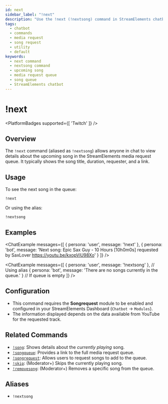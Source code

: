 ```yaml
---
id: next
sidebar_label: "!next"
description: "Use the !next (!nextsong) command in StreamElements chatbot to see details about the next song in the media request queue."
tags:
  - chatbot
  - commands
  - media request
  - song request
  - utility
  - default
keywords:
  - next command
  - nextsong command
  - upcoming song
  - media request queue
  - song queue
  - StreamElements chatbot
---
```



# !next

<PlatformBadges supported={[ 'Twitch' ]} />

## Overview

The `!next` command (aliased as `!nextsong`) allows anyone in chat to view details about the upcoming song in the StreamElements media request queue. It typically shows the song title, duration, requester, and a link.

## Usage

To see the next song in the queue:

```streamelements
!next
```

Or using the alias:

```streamelements
!nextsong
```

## Examples

<ChatExample messages={[
  { persona: 'user', message: '!next' },
  { persona: 'bot', message: 'Next song: Epic Sax Guy - 10 Hours [10h0m0s] requested by SaxLover https://youtu.be/kxopViU98Xo' }
]} />

<ChatExample messages={[
  { persona: 'user', message: '!nextsong' }, // Using alias
  { persona: 'bot', message: 'There are no songs currently in the queue.' } // If queue is empty
]} />

## Configuration

*   This command requires the **Songrequest** module to be enabled and configured in your StreamElements Dashboard (`Chatbot` -> `Modules`).
*   The information displayed depends on the data available from YouTube for the requested track.

## Related Commands

*   [`!song`](song.mdx): Shows details about the *currently playing* song.
*   [`!songqueue`](songqueue.mdx): Provides a link to the full media request queue.
*   [`!songrequest`](songrequest.mdx): Allows users to request songs to add to the queue.
*   [`!skip`](skip.mdx): (Moderator+) Skips the currently playing song.
*   [`!removesong`](removesong.mdx): (Moderator+) Removes a specific song from the queue.

## Aliases

*   `!nextsong`

